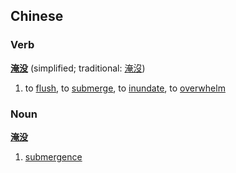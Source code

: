 ==Chinese==
===Verb===
'''[[淹]][[没]]''' (simplified; traditional: [[淹沒]])

# to [[flush]], to [[submerge]], to [[inundate]], to [[overwhelm]]

===Noun===
'''[[淹]][[没]]'''

# [[submergence]]